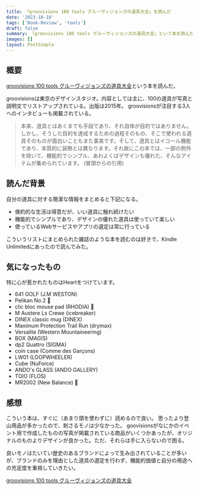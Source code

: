 ```yaml
---
title: 「groovisions 100 tools グルーヴィジョンズの道具大全」を読んだ
date: '2023-10-18'
tags: ['Book-Review', 'tools']
draft: false
summary: 「groovisions 100 tools グルーヴィジョンズの道具大全」という本を読んだので、その簡単な感想を書きました。
images: []
layout: PostSimple
---
```


## 概要

[groovisions 100 tools グルーヴィジョンズの道具大全](https://amzn.to/3rUhiFU)という本を読んだ。

groovisionsは東京のデザインスタジオ。内容としては主に、100の道具が写真と説明文でリストアップされている。出版は2015年。
groovisionsが注目する3人へのインタビューも掲載されている。

> 本来、道具とはあくまでも手段であり、それ自体が目的ではありません。しかし、そうした目的を達成するための過程そのもの、そこで使われる道具そのものが面白いこともまた事実です。そして、道具とはイコール機能であり、本質的に装飾とは異なります。それ故にこの本では、一部の例外を除いて、機能的でシンプル、あわよくばデザインも優れた、そんなアイテムが集められています。 (冒頭からの引用)

## 読んだ背景

自分の道具に対する簡潔な情報をまとめると下記になる。

- 倹約的な生活は得意だが、いい道具に触れ続けたい
- 機能的でシンプルであり、デザインの優れた道具は使っていて楽しい
- 使っているWebサービスやアプリの選定は常に行っている

こういうリストにまとめられた雑誌のような本を読むのは好きで、Kindle Unlimitedにあったので読んでみた。

## 気になったもの

特に心が惹かれたものはHeartをつけています。

- 641 GOLF (J.M WESTON)
- Pelikan No.2 🤍
- clic bloc mouse pad (RHODIA) 🤍
- M Austere Ls Crewe (icebreaker)
- DINEX classic mug (DINEX)
- Maximum Protection Trail Run (drymax)
- Versalite (Western Mountaineering)
- BOX (MAGIS)
- dp2 Quattro (SIGMA)
- coin case (Comme des Garçons)
- LW01 (LOOPWHEELER)
- Cube (NuForce)
- ANDO's GLASS (ANDO GALLERY)
- TOIO (FLOS)
- MR2002 (New Balance) 🤍


## 感想

こういう本は、すぐに（あまり頭を使わずに）読めるので良い。
思ったより登山用品が多かったので、刺さるモノは少なかった。
goovisionsがなにかのイベント用で作成したものの写真が掲載されている商品がいくつかあったが、オリジナルのものよりデザインが良かった。ただ、それらは手に入らないので困る。

良いモノはたいてい歴史のあるブランドによって生み出されていることが多いが、ブランドのみを理由とした道具の選定を行わず、機能的価値と自分の用途への充足度を重視していきたい。

[groovisions 100 tools グルーヴィジョンズの道具大全](https://amzn.to/3rUhiFU)